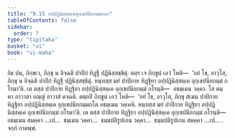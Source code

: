 ```yaml
---
title: "9.15 อปฺปฏินิสฺสคฺเคอุกฺเขปนียกมฺมกถา"
tableOfContents: false
sidebar:
  order: 7
type: "tipitaka"
basket: "vi"
book: "vi-maha"
---
```



<DynamicBreadcrumb />

<Division number="417" book="vi-maha">

<Paragraph number="1856" book="vi-maha">
อิธ ปน, ภิกฺขเว, ภิกฺขุ น อิจฺฉติ ปาปิกํ ทิฏฺฐึ ปฏินิสฺสชฺชิตุํ. ตตฺร เจ ภิกฺขูนํ เอวํ โหติ—  ‘อยํ โข, อาวุโส, ภิกฺขุ น อิจฺฉติ ปาปิกํ ทิฏฺฐึ ปฏินิสฺสชฺชิตุํ. หนฺทสฺส มยํ ปาปิกาย ทิฏฺฐิยา อปฺปฏินิสฺสคฺเค อุกฺเขปนียกมฺมํ กโรมา’ติ. เต ตสฺส ปาปิกาย ทิฏฺฐิยา อปฺปฏินิสฺสคฺเค อุกฺเขปนียกมฺมํ กโรนฺติ—  อธมฺเมน วคฺคา. โส ตมฺหา อาวาสา อญฺญํ อาวาสํ คจฺฉติ. ตตฺถปิ ภิกฺขูนํ เอวํ โหติ—  ‘อยํ โข, อาวุโส, ภิกฺขุ สํเฆน ปาปิกาย ทิฏฺฐิยา อปฺปฏินิสฺสคฺเค อุกฺเขปนียกมฺมกโต อธมฺเมน วคฺเคหิ. หนฺทสฺส มยํ ปาปิกาย ทิฏฺฐิยา อปฺปฏินิสฺสคฺเค อุกฺเขปนียกมฺมํ กโรมา’ติ. เต ตสฺส ปาปิกาย ทิฏฺฐิยา อปฺปฏินิสฺสคฺเค อุกฺเขปนียกมฺมํ กโรนฺติ—  อธมฺเมน สมคฺคา …เป…  ธมฺเมน วคฺคา…  ธมฺมปติรูปเกน วคฺคา…  ธมฺมปติรูปเกน สมคฺคา …เป… .

</Paragraph>
</Division>

<Paragraph number="1857" type="center" book="vi-maha">
จกฺกํ กาตพฺพํ.
</Paragraph>